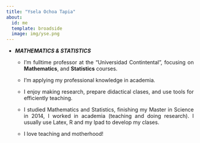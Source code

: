 ```yaml
---
title: "Ysela Ochoa Tapia"
about: 
  id: me
  template: broadside
  image: img/yse.png
---
```

<style>
body {
text-align: justify}
</style>


:::{#me}

- ***MATHEMATICS & STATISTICS***

    - I'm fulltime professor at the "Universidad Contintental", focusing on **Mathematics**,  and **Statistics** courses. 

    - I'm applying  my professional knowledge in academia.

    - I enjoy making research, prepare didactical clases, and use tools for efficiently teaching.
   
    - I studied Mathematics and Statistics, finishing my Master in Science in 2014, I worked in academia (teaching and doing research). I usually use Latex, R and my Ipad to develop my clases. 
    
    - I love teaching and motherhood!
:::

